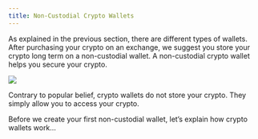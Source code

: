 ```yaml
---
title: Non-Custodial Crypto Wallets
---
```


As explained in the previous section, there are different types of wallets. After purchasing your crypto on an exchange, we suggest you store your crypto long term on a non-custodial wallet. A non-custodial crypto wallet helps you secure your crypto.

![](/assets/bit-crypto-wallet.jpg)

Contrary to popular belief, crypto wallets do not store your crypto. They simply allow you to access your crypto.

Before we create your first non-custodial wallet, let’s explain how crypto wallets work…
